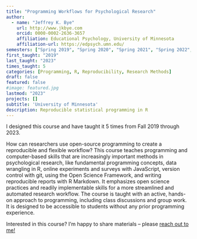 ```yaml
---
title: "Programming Workflows for Psychological Research"
author:
  - name: "Jeffrey K. Bye"
    url: http://www.jkbye.com
    orcid: 0000-0002-2636-3657
    affiliation: Educational Psychology, University of Minnesota
    affiliation-url: https://edpsych.umn.edu/
semesters: ["Spring 2019", "Spring 2020", "Spring 2021", "Spring 2022", "Spring 2023"]
first_taught: "2019"
last_taught: "2023"
times_taught: 5
categories: [Programming, R, Reproducibility, Research Methods]
draft: false
featured: false
#image: featured.jpg
lastmod: "2023"
projects: []
subtitle: 'University of Minnesota'
description: Reproducible statistical programming in R
---
```


::: callout-note
I designed this course and have taught it 5 times from Fall 2019 through 2023.
:::

How can researchers use open-source programming to create a reproducible and flexible workflow? This course teaches programming and computer-based skills that are increasingly important methods in psychological research, like fundamental programming concepts, data wrangling in R, online experiments and surveys with JavaScript, version control with git, using the Open Science Framework, and writing reproducible reports with R Markdown. It emphasizes open science practices and readily implementable skills for a more streamlined and automated research workflow. The course is taught with an active, hands-on approach to programming, including class discussions and group work. It is designed to be accessible to students without any prior programming experience.

::: callout-tip
Interested in this course? I'm happy to share materials -- please 
    <a href="mailto:jbye@umn.edu">reach out to me!
        <i class="bi bi-envelope" role='img' aria-label='Email'></i>
    </a>
:::
